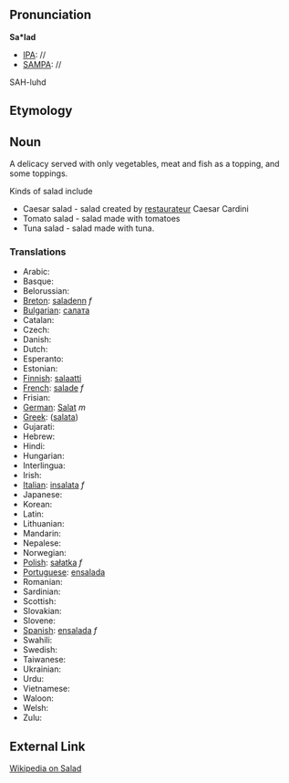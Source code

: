 ==Pronunciation==

'''Sa*lad'''
*[[IPA]]: //
*[[SAMPA]]: //
SAH-luhd
==Etymology==


== Noun ==

A delicacy served with only vegetables, meat and fish as a topping, and some toppings.

Kinds of salad include 

*Caesar salad - salad created by [[restaurateur]] Caesar Cardini
*Tomato salad - salad made with tomatoes
*Tuna salad - salad made with tuna.
===Translations===

*Arabic:
*Basque:
*Belorussian:
*[[Breton]]: [[saladenn]] ''f''
*[[Bulgarian]]: [[салата]]
*Catalan:
*Czech:
*Danish:
*Dutch:
*Esperanto:
*Estonian:
*[[Finnish]]: [[salaatti]]
*[[French]]: [[salade]] ''f''
*Frisian:
*[[German]]: [[Salat]] ''m''
*[[Greek]]: ([[salata]])
*Gujarati:
*Hebrew:
*Hindi:
*Hungarian: 
*Interlingua:
*Irish:
*[[Italian]]: [[insalata]] ''f''
*Japanese:
*Korean:
*Latin:
*Lithuanian:
*Mandarin:
*Nepalese:
*Norwegian:
*[[Polish]]: [[sałatka]] ''f''
*[[Portuguese]]: [[ensalada]]
*Romanian:
*Sardinian:
*Scottish:
*Slovakian:
*Slovene:
*[[Spanish]]: [[ensalada]] ''f''
*Swahili:
*Swedish:
*Taiwanese:
*Ukrainian:
*Urdu:
*Vietnamese:
*Waloon:
*Welsh:
*Zulu:

==External Link==

[[wikipedia:en:Salad|Wikipedia on Salad]]